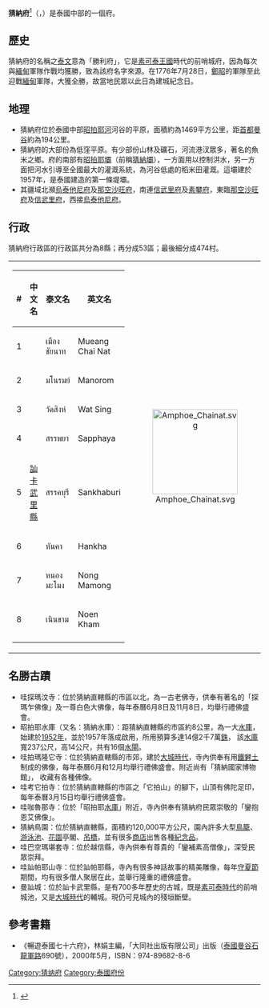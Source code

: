 {{Infobox settlement
| name                    = 猜納府
| native_name             = ชัยนาท
| native_name_lang        = th
| settlement_type         = [[泰国行政区划|府]]
| image_skyline           = 
| image_alt               = 
| image_caption           = 
| nickname                = 
| motto                   = 
| image_flag              = 
| image_seal              = Seal Chainat.png
| image_map               = Thailand Chainat locator map.svg
| mapsize                 = frameless
| map_alt                 = 
| map_caption             = 猜納府在泰國的位置
| coordinates             = 
| coordinates_footnotes   = 
| subdivision_type        = 國家
| subdivision_name        = {{flag|Thailand}}
| seat_type               = 首府
| seat                    = [[猜納|猜納]]
| leader_party            = 
| leader_title            = 府尹
| leader_name             = Nimit Wanchaithanawong (since October 2016)
| area_footnotes          = 
| area_total_km2          = 2469.7
| area_rank               = 64
| elevation_footnotes     = 
| elevation_m             = 
| population_footnotes    = 
| population_total        = 328,263
| population_as_of        = 2018
| population_rank         = 62
| population_density_km2  = auto
| population_density_rank = 26
| population_demonym      = 
| population_note         = 
| timezone1               = 
| utc_offset1             = +7
| iso_code                = [[ISO_3166-2:TH|TH-18]]
| website                 = 
| footnotes               = 
}}
'''猜納府'''<ref name="zhou">{{cite book|title=[[世界地名翻译大辞典|世界地名翻译大辞典]]|author=周定国|publisher=中国对外翻译出版公司|year=2008|isbn=978-7-5001-0753-8|page=1233}}</ref>（{{thai|t=จังหวัดชัยนาท|r=Changwat Chai Nat}}，{{IPA-th|t͡ɕāŋ.wàt t͡ɕʰāj nâːt}}）是泰國中部的一個府。

== 歷史 ==
猜納府的名稱之[[泰文|泰文]]意為「勝利府」，它是[[素可泰王國|素可泰王國]]時代的前哨城府，因為每次與[[緬甸|緬甸]]軍隊作戰均獲勝，致為該府名字來源。在1776年7月28日，[[鄭昭|鄭昭]]的軍隊至此迎戰[[緬甸|緬甸]]軍隊，大獲全勝，故當地民眾以此日為建城紀念日。

== 地理 ==
* 猜納府位於泰國中部[[昭拍耶河|昭拍耶河]]河谷的平原，面積約為1469平方公里，距[[首都|首都]][[曼谷|曼谷]]約為194公里。
* 猜納府的大部份為低窪平原。有少部份山林及礦石，河流港汊眾多，著名的魚米之鄉。府的南部有[[昭拍耶壩|昭拍耶壩]]（前稱[[猜納壩|猜納壩]]），一方面用以控制洪水，另一方面把河水引導至全國最大的灌溉系統，為河谷低處的稻米田灌溉。這壩建於1957年，是泰國建造的第一條堤壩。
* 其疆域北瀕[[烏泰他尼府|烏泰他尼府]]及[[那空沙旺府|那空沙旺府]]，南連[[信武里府|信武里府]]及[[素攀府|素攀府]]，東臨[[那空沙旺府|那空沙旺府]]及[[信武里府|信武里府]]，西接[[烏泰他尼府|烏泰他尼府]]。

== 行政 ==
猜納府行政區的行政區共分為8縣；再分成53區；最後細分成474村。

{| style="background:none;" cellspacing="2"
|
{| class="sortable wikitable" style="text-align:left; font-size:100%;"
|- style="font-size:100%; text-align:right;"
! #
! 中文名
! 泰文名
! 英文名
|-
|1
|{{link-en|猜纳府治县|Mueang Chai Nat District}}
|เมืองชัยนาท
|Mueang Chai Nat
|-
|2
|{{link-en|马诺龙县|Manorom District}}
|มโนรมย์
|Manorom
|-
|3
|{{link-en|瓦辛县|Wat Sing District}}
|วัดสิงห์
|Wat Sing
|-
|4
|{{link-en|沙帕亚县|Sapphaya District}}
|สรรพยา
|Sapphaya
|-
|5
|[[訕卡武里縣|訕卡武里縣]]
|สรรคบุรี
|Sankhaburi
|-
|6
|{{link-en|汉卡县|Hankha District}}
| หันคา
|Hankha
|-
|7
|{{link-en|农马蒙县|Nong Mamong District}}
|หนองมะโมง
|Nong Mamong
|-
|8
|{{link-en|嫩堪县|Noen Kham District}}
|เนินขาม
|Noen Kham
|-
|}
!<center>[[File:Amphoe_Chainat.svg|170px]]

|}

== 名勝古蹟 ==
* 哇探瑪汶寺：位於猜納直轄縣的市區以北，為一古老佛寺，供奉有著名的「探瑪乍佛像」及一尊白色大佛像，每年泰曆6月8日及11月8日，均舉行禮佛盛會。
* 昭拍耶水庫（又名：猜納水庫）：距猜納直轄縣的市區約8公里，為一大[[水庫|水庫]]，始建於[[1952_年|1952年]]，並於1957年落成啟用，所用預算多達14億2千7萬[[泰铢|銖]]， 該[[水庫|水庫]]寬237公尺，高14公尺，共有16個[[水閘|水閘]]。
* 哇拍瑪隆它寺：位於猜納直轄縣的市郊，建於[[大城時代|大城時代]]，寺內供奉有用[[鐵礬土|鐵礬土]]制成的佛像，每年泰曆6月和12月均舉行禮佛盛會。附近尚有「猜納國家博物館」， 收藏有各種佛像。
* 哇考它拍寺：位於猜納直轄縣的市區之「它拍山」的腳下，山頂有佛陀足印， 每年泰曆3月15日均舉行禮佛盛會。
* 哇咖魯那寺：位於「昭拍耶[[水庫|水庫]]」附近，寺內供奉有猜納府民眾崇敬的「鑾抱恩艾佛像」。
* 猜納鳥園：位於猜納直轄縣，面積約120,000平方公尺，園內許多大型[[鳥籠|鳥籠]]、[[游泳池|游泳池]]、[[花園|花園]]亭閣、[[吊橋|吊橋]]，並有很多[[商店|商店]]出售各種[[紀念品|紀念品]]。
* 哇巴空瑪堪套寺：位於越信縣，寺內供奉有尊貴的「鑾補素高僧像」，深受民眾崇拜。
* 哇訕帕耶山寺：位於訕帕耶縣，寺內有很多神話故事的精美雕像，每年[[守夏節|守夏節]]期間，均有很多僧人聚居在此，並舉行隆重的禮佛盛會。
* 曼訕城：位於訕卡武里縣，是有700多年歷史的古城，既是[[素可泰時代|素可泰時代]]的前哨城池，又是[[大城時代|大城時代]]的輔城。現仍可見城內的殘垣斷壁。

== 參考書籍 ==
{{reflist}}
* 《暢遊泰國七十六府》，林娟主編，「大同社出版有限公司」出版（[[泰國|泰國]][[曼谷|曼谷]][[石龍軍路|石龍軍路]]690號），2000年5月，ISBN：974-89682-8-6

{{猜纳府}}
{{Thailand}}
[[Category:猜纳府|Category:猜纳府]]
[[Category:泰國府份|Category:泰國府份]]